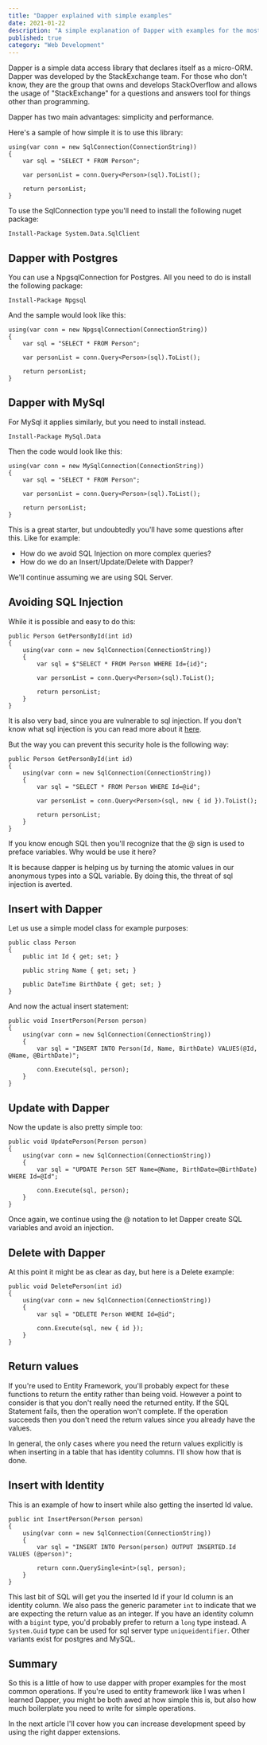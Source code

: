```yaml
---
title: "Dapper explained with simple examples"
date: 2021-01-22
description: "A simple explanation of Dapper with examples for the most common operations"
published: true
category: "Web Development"
---
```


<div>

Dapper is a simple data access library that declares itself as a micro-ORM. Dapper was developed by the StackExchange team. For those who don't know, they are the group that owns and develops StackOverflow and allows the usage of "StackExchange" for a questions and answers tool for things other than programming.

Dapper has two main advantages: simplicity and performance.

Here's a sample of how simple it is to use this library:

    using(var conn = new SqlConnection(ConnectionString))
    {
        var sql = "SELECT * FROM Person";

        var personList = conn.Query<Person>(sql).ToList();

        return personList;
    }

To use the SqlConnection type you'll need to install the following nuget package:

    Install-Package System.Data.SqlClient

## Dapper with Postgres

You can use a NpgsqlConnection for Postgres. All you need to do is install the following package:

    Install-Package Npgsql

And the sample would look like this:

    using(var conn = new NpgsqlConnection(ConnectionString))
    {
        var sql = "SELECT * FROM Person";

        var personList = conn.Query<Person>(sql).ToList();

        return personList;
    }

## Dapper with MySql

For MySql it applies similarly, but you need to install instead.
    
    Install-Package MySql.Data

Then the code would look like this:

    using(var conn = new MySqlConnection(ConnectionString))
    {
        var sql = "SELECT * FROM Person";

        var personList = conn.Query<Person>(sql).ToList();

        return personList;
    }

This is a great starter, but undoubtedly you'll have some questions after this. Like for example:

- How do we avoid SQL Injection on more complex queries?
- How do we do an Insert/Update/Delete with Dapper?

We'll continue assuming we are using SQL Server.

## Avoiding SQL Injection

While it is possible and easy to do this:

    public Person GetPersonById(int id) 
    {
        using(var conn = new SqlConnection(ConnectionString))
        {
            var sql = $"SELECT * FROM Person WHERE Id={id}";

            var personList = conn.Query<Person>(sql).ToList();

            return personList;
        }
    }

It is also very bad, since you are vulnerable to sql injection. If you don't know what sql injection is you can read more about it [here](https://www.w3schools.com/sql/sql_injection.asp).

But the way you can prevent this security hole is the following way:

    public Person GetPersonById(int id) 
    {
        using(var conn = new SqlConnection(ConnectionString))
        {
            var sql = "SELECT * FROM Person WHERE Id=@id";

            var personList = conn.Query<Person>(sql, new { id }).ToList();

            return personList;
        }
    }

If you know enough SQL then you'll recognize that the @ sign is used to preface variables. Why would be use it here?

It is because dapper is helping us by turning the atomic values in our anonymous types into a SQL variable. By doing this, the threat of sql injection is averted.
    
## Insert with Dapper

Let us use a simple model class for example purposes:

    public class Person 
    {
        public int Id { get; set; }

        public string Name { get; set; }

        public DateTime BirthDate { get; set; }
    }

And now the actual insert statement:

    public void InsertPerson(Person person) 
    {
        using(var conn = new SqlConnection(ConnectionString))
        {
            var sql = "INSERT INTO Person(Id, Name, BirthDate) VALUES(@Id, @Name, @BirthDate)";

            conn.Execute(sql, person);
        }
    }

## Update with Dapper

Now the update is also pretty simple too:

    public void UpdatePerson(Person person) 
    {
        using(var conn = new SqlConnection(ConnectionString))
        {
            var sql = "UPDATE Person SET Name=@Name, BirthDate=@BirthDate) WHERE Id=@Id";

            conn.Execute(sql, person);
        }
    }

Once again, we continue using the @ notation to let Dapper create SQL variables and avoid an injection.

## Delete with Dapper

At this point it might be as clear as day, but here is a Delete example:

    public void DeletePerson(int id) 
    {
        using(var conn = new SqlConnection(ConnectionString))
        {
            var sql = "DELETE Person WHERE Id=@id";

            conn.Execute(sql, new { id });
        }
    }

## Return values

If you're used to Entity Framework, you'll probably expect for these functions to return the entity rather than being void. However a point to consider is that you don't really need the returned entity. If the SQL Statement fails, then the operation won't complete. If the operation succeeds then you don't need the return values since you already have the values.

In general, the only cases where you need the return values explicitly is when inserting in a table that has identity columns. I'll show how that is done.

## Insert with Identity

This is an example of how to insert while also getting the inserted Id value.

    public int InsertPerson(Person person) 
    {
        using(var conn = new SqlConnection(ConnectionString))
        {
            var sql = "INSERT INTO Person(person) OUTPUT INSERTED.Id VALUES (@person)";

            return conn.QuerySingle<int>(sql, person);
        }
    }

This last bit of SQL will get you the inserted Id if your Id column is an identity column. We also pass the generic parameter <code>int</code> to indicate that we are expecting the return value as an integer. If you have an identity column with a <code>bigint</code> type, you'd probably prefer to return a <code>long</code> type instead. A <code>System.Guid</code> type can be used for sql server type <code>uniqueidentifier</code>. Other variants exist for postgres and MySQL.

## Summary

So this is a little of how to use dapper with proper examples for the most common operations. If you're used to entity framework like I was when I learned Dapper, you might be both awed at how simple this is, but also how much boilerplate you need to write for simple operations.

In the next article I'll cover how you can increase development speed by using the right dapper extensions.

</div>